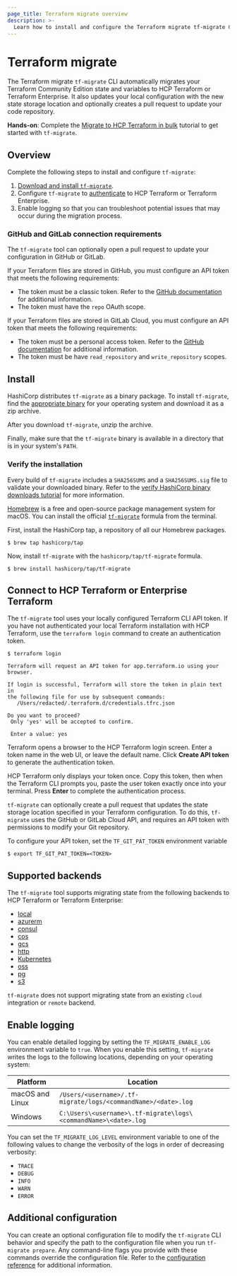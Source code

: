 ```yaml
---
page_title: Terraform migrate overview
description: >-
  Learn how to install and configure the Terraform migrate tf-migrate CLI tool.
---
```


# Terraform migrate

The Terraform migrate `tf-migrate` CLI automatically migrates your Terraform Community Edition state and variables to HCP Terraform or Terraform Enterprise. It also updates your local configuration with the new state storage location and optionally creates a pull request to update your code repository.

**Hands-on**: Complete the [Migrate to HCP Terraform in bulk](/terraform/tutorials/cloud/bulk-migrate-hcp) tutorial to get started with `tf-migrate`.

## Overview

Complete the following steps to install and configure `tf-migrate`:

1. [Download and install `tf-migrate`](#install).
1. Configure `tf-migrate` to [authenticate](#connect-to-hcp-terraform-or-enterprise-terraform) to HCP Terraform or Terraform Enterprise. 
1. Enable logging so that you can troubleshoot potential issues that may occur during the migration process.

### GitHub and GitLab connection requirements

The `tf-migrate` tool can optionally open a pull request to update your configuration in GitHub or GitLab. 

If your Terraform files are stored in GitHub, you must configure an API token that meets the following requirements:

- The token must be a classic token. Refer to the [GitHub documentation](https://docs.github.com/en/authentication/keeping-your-account-and-data-secure/managing-your-personal-access-tokens) for additional information.
- The token must have the `repo` OAuth scope.

If your Terraform files are stored in GitLab Cloud, you must configure an API token that meets the following requirements:

- The token must be a personal access token. Refer to the [GitHub documentation](https://docs.github.com/en/authentication/keeping-your-account-and-data-secure/managing-your-personal-access-tokens) for additional information.
- The token must be have `read_repository` and `write_repository` scopes.

## Install

<Tabs>

<Tab heading="Manual installation">

HashiCorp distributes `tf-migrate` as a binary package. To install `tf-migrate`, find the [appropriate binary](https://releases.hashicorp.com/tf-migrate/) for your operating system and download it as a zip archive.

After you download `tf-migrate`, unzip the archive.

Finally, make sure that the `tf-migrate` binary is available in a directory that is in your system's `PATH`. 

### Verify the installation

Every build of `tf-migrate` includes a `SHA256SUMS` and a `SHA256SUMS.sig` file to validate your downloaded binary. Refer to the [verify HashiCorp binary downloads tutorial](https://developer.hashicorp.com/well-architected-framework/operational-excellence/verify-hashicorp-binary) for more information.

</Tab>

<Tab heading="Homebrew of macOS">

[Homebrew](https://brew.sh/) is a free and open-source package management system for macOS. You can install the official [`tf-migrate`](https://github.com/hashicorp/homebrew-tap) formula from the terminal.

First, install the HashiCorp tap, a repository of all our Homebrew packages.

```
$ brew tap hashicorp/tap
```

Now, install `tf-migrate` with the `hashicorp/tap/tf-migrate` formula.

```
$ brew install hashicorp/tap/tf-migrate
```

</Tab>

</Tabs>

## Connect to HCP Terraform or Enterprise Terraform

The `tf-migrate` tool uses your locally configured Terraform CLI API token. If you have not authenticated your local Terraform installation with HCP Terraform, use the `terraform login` command to create an authentication token.

```
$ terraform login

Terraform will request an API token for app.terraform.io using your browser.

If login is successful, Terraform will store the token in plain text in
the following file for use by subsequent commands:
   /Users/redacted/.terraform.d/credentials.tfrc.json

Do you want to proceed?
 Only 'yes' will be accepted to confirm.

 Enter a value: yes
```

Terraform opens a browser to the HCP Terraform login screen. Enter a token name in the web UI, or leave the default name. Click **Create API token** to generate the authentication token.

HCP Terraform only displays your token once. Copy this token, then when the Terraform CLI prompts you, paste the user token exactly once into your terminal. Press **Enter** to complete the authentication process.

`tf-migrate` can optionally create a pull request that updates the state storage location specified in your Terraform configuration. To do this, `tf-migrate` uses the GitHub or GitLab Cloud API, and requires an API token with permissions to modify your Git repository.

To configure your API token, set the `TF_GIT_PAT_TOKEN` environment variable

```
$ export TF_GIT_PAT_TOKEN=<TOKEN>
```


## Supported backends

The `tf-migrate` tool supports migrating state from the following backends to HCP Terraform or Terraform Enterprise:

- [local](/terraform/language/backend/local)
- [azurerm](/terraform/language/backend/azurerm)
- [consul](/terraform/language/backend/consul)
- [cos](/terraform/language/backend/cos)
- [gcs](/terraform/language/backend/gcs)
- [http](/terraform/language/backend/http)
- [Kubernetes](/terraform/language/backend/kubernetes)
- [oss](/terraform/language/backend/oss)
- [pg](/terraform/language/backend/pg)
- [s3](/terraform/language/backend/s3)

`tf-migrate` does not support migrating state from an existing `cloud` integration or `remote` backend.

## Enable logging

You can enable detailed logging by setting the `TF_MIGRATE_ENABLE_LOG` environment variable to `true`. When you enable this setting, `tf-migrate` writes the logs to the following locations, depending on your operating system:

| Platform | Location |
| -------- | -------- |
| macOS and Linux | `/Users/<username>/.tf-migrate/logs/<commandName>/<date>.log` |
| Windows | `C:\Users\<username>\.tf-migrate\logs\<commandName>\<date>.log` |

You can set the `TF_MIGRATE_LOG_LEVEL` environment variable to one of the following values to change the verbosity of the logs in order of decreasing verbosity: 

- `TRACE`
- `DEBUG` 
- `INFO` 
- `WARN`
- `ERROR`

## Additional configuration

You can create an optional configuration file to modify the `tf-migrate` CLI behavior and specify the path to the configuration file when you run `tf-migrate prepare`. Any command-line flags you provide with these commands override the configuration file. Refer to the [configuration reference](/terraform/cloud-docs/migrate/tf-migrate/reference/configuration) for additional information.
